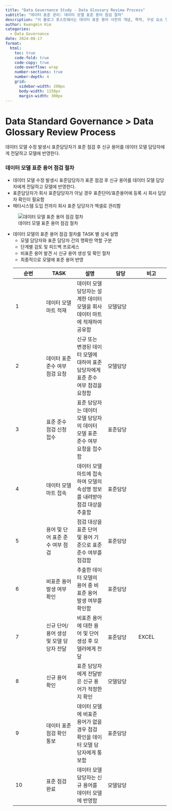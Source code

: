 ```yaml
---
title: "Data Governance Study - Data Glossary Review Process"
subtitle: "데이터 표준 관리: 데이터 모델 표준 용어 점검 절차"
description: "이 블로그 포스트에서는 데이터 표준 용어 사전의 개념, 목적, 구성 요소 및 제작 과정을 설명한다. 표준 용어의 기본 원칙, 구성 원칙, 활용 원칙을 다룬다."
author: Kwangmin Kim
categories:
  - Data Governance
date: 2024-08-17
format: 
  html:
    toc: true  
    code-fold: true
    code-copy: true
    code-overflow: wrap
    number-sections: true
    number-depth: 4
    grid:
      sidebar-width: 200px
      body-width: 1150px
      margin-width: 300px
---
```


# Data Standard Governance > Data Glossary Review Process

데이터 모델 수정 발생시 표준담당자가 표준 점검 후 신규 용어를 데이터 모델 담당자에게 전달하고 모델에 반영한다.

### 데이터 모델 표준 용어 점검 절차

* 데이터 모델 수정 발생시 표준담당자가 표준 점검 후 신규 용어를 데이터 모델 담당자에게 전달하고 모델에 반영한다.
* 표준담당자가 회사 표준담당자가 아닐 경우 표준단어/표준용어에 등록 시 회사 담당자 확인이 필요함
* 메타시스템 도입 전까지 회사 표준 담당자가 엑셀로 관리함
 
![데이터 모델 표준 용어 점검 절차](../../../../images/governance/glossary_review_process.PNG)

* 데이터 모델의 표준 용어 점검 절차를 TASK 별 상세 설명
  * 모델 담당자와 표준 담당자 간의 명확한 역할 구분
  * 단계별 검토 및 피드백 프로세스
  * 비표준 용어 발견 시 신규 용어 생성 및 확인 절차
  * 최종적으로 모델에 표준 용어 반영

  | 순번 | TASK | 설명 | 담당 | 비고 |
  |------|------|------|------|------|
  | 1 | 데이터 모델 마트 적재 | 데이터 모델 담당자는 설계한 데이터 모델을 회사 데이터 마트에 적재하여 공유함 | 모델담당 | |
  | 2 | 데이터 표준 준수 여부 점검 요청 | 신규 또는 변경된 데이터 모델에 대하여 표준 담당자에게 표준 준수 여부 점검을 요청함 | 모델담당 | |
  | 3 | 표준 준수 점검 신청 접수 | 표준 담당자는 데이터 모델 담당자의 데이터 모델 표준 준수 여부 요청을 접수함 | 표준담당 | |
  | 4 | 데이터 모델 마트 접속 | 데이터 모델 마트에 접속하여 모델의 속성명 정보를 내려받아 점검 대상을 추출함 | 표준담당 | |
  | 5 | 용어 및 단어 표준 준수 여부 점검 | 점검 대상을 표준 단어 및 용어 기준으로 표준 준수 여부를 점검함 | 표준담당 | |
  | 6 | 비표준 용어 발생 여부 확인 | 추출한 데이터 모델의 용어 중 비표준 용어 발생 여부를 확인함 | 표준담당 | |
  | 7 | 신규 단어/용어 생성 및 모델 담당자 전달 | 비표준 용어에 대한 용어 및 단어 생성 후 모델러에게 전달 | 표준담당 | EXCEL |
  | 8 | 신규 용어 확인 | 표준 담당자에게 전달받은 신규 용어가 적정한지 확인 | 모델담당 | |
  | 9 | 데이터 표준 점검 확인 통보 | 데이터 모델에 비표준 용어가 없을 경우 점검 확인을 데이터 모델 담당자에게 통보함 | 표준담당 | |
  | 10 | 표준 점검 완료 | 데이터 모델 담당자는 신규 용어를 데이터 모델에 반영함 | 모델담당 | |